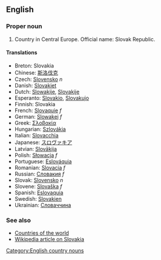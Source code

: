 ==English==

===Proper noun===

# Country in Central Europe. Official name: Slovak Republic.

====Translations====
*Breton: Slovakia
*Chinese: [[斯洛伐克]]
*Czech: [[Slovensko]] ''n''
*Danish: [[Slovakiet]]
*Dutch: [[Slowakije]], [[Slovakije]]
*Esperanto: [[Slovakio]], [[Slovakujo]]
*Finnish: Slovakia
*French: [[Slovaquie]] ''f''
*German: [[Slowakei]] ''f''
*Greek: [[Σλοβακία]]
*Hungarian: [[Szlovákia]]
*Italian: [[Slovacchia]]
*Japanese: [[スロヴァキア]]
*Latvian: [[Slovākija]]
*Polish: [[Słowacja]] ''f''
*Portuguese: [[Eslováquia]]
*Romanian: [[Slovacia]] ''f''
*Russian: [[Словакия]] ''f''
*Slovak: [[Slovensko]] ''n''
*Slovene: [[Slovaška]] ''f''
*Spanish: [[Eslovaquia]]
*Swedish: [[Slovakien]]
*Ukrainian: [[Словаччина]]

===See also===
*[[Countries of the world]]
*[[w:Slovakia|Wikipedia article on Slovakia]]
[[Category:English country nouns]]